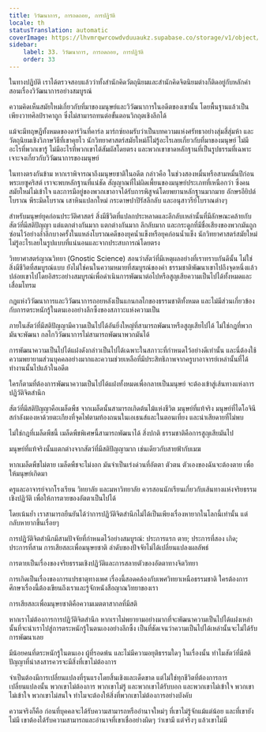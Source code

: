 ```yaml
---
title: วิวัฒนาการ, การถดถอย, การปฏิวัติ
locale: th
statusTranslation: automatic
coverImage: https://lhvmrqwrcowdvduuaukz.supabase.co/storage/v1/object/public/strapi-uploads/small_cover-educacion-fundamental.webp-2d51a7828a2b1309555be27f7e2a61a0.webp
sidebar:
    label: 33. วิวัฒนาการ, การถดถอย, การปฏิวัติ
    order: 33
---
```

ในทางปฏิบัติ เราได้ตรวจสอบแล้วว่าทั้งสำนักคิดวัตถุนิยมและสำนักคิดจิตนิยมต่างก็ติดอยู่กับหลักคำสอนเรื่องวิวัฒนาการอย่างสมบูรณ์

ความคิดเห็นสมัยใหม่เกี่ยวกับที่มาของมนุษย์และวิวัฒนาการในอดีตของเขานั้น โดยพื้นฐานแล้วเป็นเพียงวาทศิลป์ราคาถูก ซึ่งไม่สามารถทนต่อขั้นตอนวิกฤตเชิงลึกได้

แม้จะมีทฤษฎีทั้งหมดของดาร์วินที่คาร์ล มาร์กซ์ยอมรับว่าเป็นบทความแห่งศรัทธาอย่างสุ่มสี่สุ่มห้า และวัตถุนิยมเชิงวิภาษวิธีที่เขาคุยโว นักวิทยาศาสตร์สมัยใหม่ก็ไม่รู้อะไรเลยเกี่ยวกับที่มาของมนุษย์ ไม่มีอะไรที่พวกเขารู้ ไม่มีอะไรที่พวกเขาได้สัมผัสโดยตรง และพวกเขาขาดหลักฐานที่เป็นรูปธรรมที่เฉพาะเจาะจงเกี่ยวกับวิวัฒนาการของมนุษย์

ในทางตรงกันข้าม หากเราพิจารณาถึงมนุษยชาติในอดีต กล่าวคือ ในช่วงสองหมื่นหรือสามหมื่นปีก่อนพระเยซูคริสต์ เราจะพบหลักฐานที่แน่ชัด สัญญาณที่ไม่ผิดเพี้ยนของมนุษย์ประเภทที่เหนือกว่า ซึ่งคนสมัยใหม่ไม่เข้าใจ และการมีอยู่ของพวกเขาอาจได้รับการพิสูจน์โดยพยานหลักฐานมากมาย อักษรอียิปต์โบราณ พีระมิดโบราณ เสาหินแปลกใหม่ กระดาษปาปิรัสลึกลับ และอนุสาวรีย์โบราณต่างๆ

สำหรับมนุษย์ยุคก่อนประวัติศาสตร์ สิ่งมีชีวิตที่แปลกประหลาดและลึกลับเหล่านั้นที่มีลักษณะคล้ายกับสัตว์ที่มีสติปัญญา แต่แตกต่างกันมาก แตกต่างกันมาก ลึกลับมาก และกระดูกที่มีชื่อเสียงของพวกมันถูกซ่อนไว้อย่างล้ำลึกบางครั้งในแหล่งโบราณคดีของยุคน้ำแข็งหรือยุคก่อนน้ำแข็ง นักวิทยาศาสตร์สมัยใหม่ไม่รู้อะไรเลยในรูปแบบที่แน่นอนและจากประสบการณ์โดยตรง

วิทยาศาสตร์ญาณวิทยา (Gnostic Science) สอนว่าสัตว์ที่มีเหตุผลอย่างที่เราทราบกันดีนั้น ไม่ใช่สิ่งมีชีวิตที่สมบูรณ์แบบ ยังไม่ใช่คนในความหมายที่สมบูรณ์ของคำ ธรรมชาติพัฒนาเขาไปถึงจุดหนึ่งแล้วปล่อยเขาไปโดยอิสระอย่างสมบูรณ์เพื่อดำเนินการพัฒนาต่อไปหรือสูญเสียความเป็นไปได้ทั้งหมดและเสื่อมโทรม

กฎแห่งวิวัฒนาการและวิวัฒนาการถอยหลังเป็นแกนกลไกของธรรมชาติทั้งหมด และไม่มีส่วนเกี่ยวข้องกับการตระหนักรู้ในตนเองอย่างลึกซึ้งของสภาวะแห่งความเป็น

ภายในสัตว์ที่มีสติปัญญามีความเป็นไปได้อันยิ่งใหญ่ที่สามารถพัฒนาหรือสูญเสียไปได้ ไม่ใช่กฎที่พวกมันจะพัฒนา กลไกวิวัฒนาการไม่สามารถพัฒนาพวกมันได้

การพัฒนาความเป็นไปได้แฝงดังกล่าวเป็นไปได้เฉพาะในสภาวะที่กำหนดไว้อย่างดีเท่านั้น และนี่ต้องใช้ความพยายามส่วนบุคคลอย่างมากและความช่วยเหลือที่มีประสิทธิภาพจากครูบาอาจารย์เหล่านั้นที่ได้ทำงานนั้นไปแล้วในอดีต

ใครก็ตามที่ต้องการพัฒนาความเป็นไปได้แฝงทั้งหมดเพื่อกลายเป็นมนุษย์ จะต้องเข้าสู่เส้นทางแห่งการปฏิวัติจิตสำนึก

สัตว์ที่มีสติปัญญาคือเมล็ดพืช จากเมล็ดนั้นสามารถเกิดต้นไม้แห่งชีวิต มนุษย์ที่แท้จริง มนุษย์ที่ไดโอจินีสกำลังมองหาด้วยตะเกียงที่จุดไฟตามท้องถนนในเอเธนส์และในตอนเที่ยง และน่าเสียดายที่ไม่พบ

ไม่ใช่กฎที่เมล็ดพืชนี้ เมล็ดพืชพิเศษนี้สามารถพัฒนาได้ สิ่งปกติ ธรรมชาติคือการสูญเสียมันไป

มนุษย์ที่แท้จริงนั้นแตกต่างจากสัตว์ที่มีสติปัญญามาก เช่นเดียวกับสายฟ้ากับเมฆ

หากเมล็ดพืชไม่ตาย เมล็ดพืชจะไม่งอก มันจำเป็นเร่งด่วนที่อัตตา ตัวตน ตัวเองของฉันจะต้องตาย เพื่อให้มนุษย์เกิดมา

ครูและอาจารย์จากโรงเรียน วิทยาลัย และมหาวิทยาลัย ควรสอนนักเรียนเกี่ยวกับเส้นทางแห่งจริยธรรมเชิงปฏิวัติ เพื่อให้การตายของอัตตาเป็นไปได้

โดยเน้นย้ำ เราสามารถยืนยันได้ว่าการปฏิวัติจิตสำนึกไม่ได้เป็นเพียงเรื่องหายากในโลกนี้เท่านั้น แต่กลับหายากขึ้นเรื่อยๆ

การปฏิวัติจิตสำนึกมีสามปัจจัยที่กำหนดไว้อย่างสมบูรณ์: ประการแรก ตาย; ประการที่สอง เกิด; ประการที่สาม การเสียสละเพื่อมนุษยชาติ ลำดับของปัจจัยไม่ได้เปลี่ยนแปลงผลลัพธ์

การตายเป็นเรื่องของจริยธรรมเชิงปฏิวัติและการสลายตัวของอัตตาทางจิตวิทยา

การเกิดเป็นเรื่องของการแปรธาตุทางเพศ เรื่องนี้สอดคล้องกับเพศวิทยาเหนือธรรมชาติ ใครต้องการศึกษาเรื่องนี้ต้องเขียนถึงเราและรู้จักหนังสือญาณวิทยาของเรา

การเสียสละเพื่อมนุษยชาติคือความเมตตาสากลที่มีสติ

หากเราไม่ต้องการการปฏิวัติจิตสำนึก หากเราไม่พยายามอย่างมากที่จะพัฒนาความเป็นไปได้แฝงเหล่านั้นที่จะนำเราไปสู่การตระหนักรู้ในตนเองอย่างลึกซึ้ง เป็นที่ชัดเจนว่าความเป็นไปได้เหล่านั้นจะไม่ได้รับการพัฒนาเลย

มีน้อยคนที่ตระหนักรู้ในตนเอง ผู้ที่รอดพ้น และไม่มีความอยุติธรรมใดๆ ในเรื่องนั้น ทำไมสัตว์ที่มีสติปัญญาที่น่าสงสารควรจะมีสิ่งที่เขาไม่ต้องการ

จำเป็นต้องมีการเปลี่ยนแปลงที่รุนแรงโดยสิ้นเชิงและเด็ดขาด แต่ไม่ใช่ทุกชีวิตที่ต้องการการเปลี่ยนแปลงนั้น พวกเขาไม่ต้องการ พวกเขาไม่รู้ และพวกเขาได้รับบอก และพวกเขาไม่เข้าใจ พวกเขาไม่เข้าใจ พวกเขาไม่สนใจ ทำไมจะต้องให้สิ่งที่พวกเขาไม่ต้องการอย่างบังคับ

ความจริงก็คือ ก่อนที่บุคคลจะได้รับความสามารถหรืออำนาจใหม่ๆ ที่เขาไม่รู้จักแม้แต่น้อย และที่เขายังไม่มี เขาต้องได้รับความสามารถและอำนาจที่เขาเชื่ออย่างผิดๆ ว่าเขามี แต่จริงๆ แล้วเขาไม่มี
